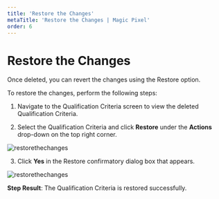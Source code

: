 ---
title: 'Restore the Changes'
metaTitle: 'Restore the Changes | Magic Pixel'
order: 6
--- 

# Restore the Changes

Once deleted, you can revert the changes using the Restore option.

To restore the changes, perform the following steps:

1. Navigate to the Qualification Criteria screen to view the deleted Qualification Criteria.

2. Select the Qualification Criteria and click **Restore** under the **Actions** drop-down on the top right corner.

![restorethechanges](/images/qualificationcriteriaimages/restore.png)

3. Click **Yes** in the Restore confirmatory dialog box that appears.

![restorethechanges](/images/qualificationcriteriaimages/restoreconfirmatory.png)

**Step Result**: The Qualification Criteria is restored successfully.
